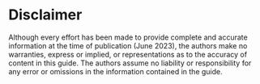 # Disclaimer {.unnumbered}

Although every effort has been made to provide complete and accurate information at the time of publication (June 2023), the authors make no warranties, express or implied, or representations as to the accuracy of content in this guide. The authors assume no liability or responsibility for any error or omissions in the information contained in the guide.
